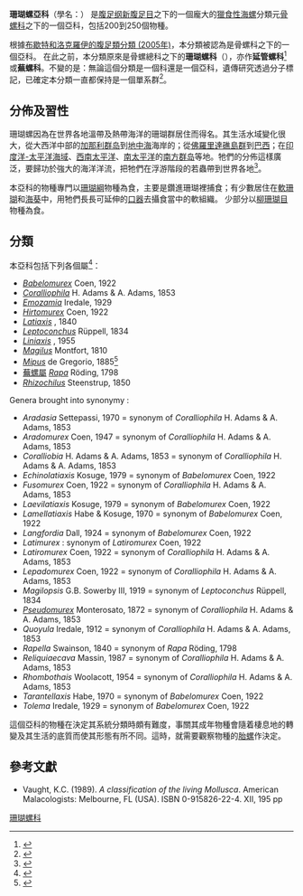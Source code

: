 {{Automatic taxobox
| image = Mipus crebrilamellosus 001.jpg
| image_caption = 兩枚[[积鳞花仙螺|积鳞花仙螺]]（''[[Mipus_crebrilamellosus|Mipus crebrilamellosus]]''）的外殼
| taxon = Coralliophilinae
| authority  = [[Chenu|Chenu]], 1858
| subdivision_ranks = [[屬_(生物)|屬]]
| subdivision = [[#分類|見內文]]
|synonyms =
* Magilidae Thiele, 1925
* 蕪螺科 Rapidae Kuroda, 1941
}}

'''珊瑚螺亞科'''（學名：{{lang|la|'''Coralliophilinae'''}}）
是[[腹足纲|腹足纲]][[新腹足目|新腹足目]]之下的一個龐大的[[獵食性|獵食性]][[海螺|海螺]]分類元[[骨螺科|骨螺科]]之下的一個亞科{{r |Bouchet 2005}}，包括200到250個物種。

根據[[布歇特和洛克羅伊的腹足類分類_(2005年)|布歇特和洛克羅伊的腹足類分類 (2005年)]]，本分類被認為是骨螺科之下的一個亞科{{r |Bouchet 2005}}。
在此之前，本分類原來是骨螺總科之下的'''珊瑚螺科'''（{{lang|la|'''Coralliophilidae'''}}），亦作'''延管螺科'''<ref>{{cite book |url=http://www.readbooks.cc/book/15/detail_818446.htm |chapter=（三九）延管螺科Coralliophilidae |title=《世界名贝鉴赏图谱》 |editor=[[顾茂彬|顾茂彬]] |publisher=[[河南科学技术出版社|河南科学技术出版社]] |year=2005 |isbn=978-7-534-93246-5 |pages=436 pp. |language=zh-hans |access-date=2016-09-15 |archive-date=2016-09-16 |archive-url=https://web.archive.org/web/20160916233510/http://www.readbooks.cc/book/15/detail_818446.htm |dead-url=no }}</ref>或'''蕪螺科'''{{r|shelldoc_000008|page1=50}}。不變的是：無論這個分類是一個科還是一個亞科，遺傳研究透過分子標記，已確定本分類一直都保持是一個單系群<ref>{{cite journal |last=Barco |first=A. |author2=M. Claremont |author3=D.G. Reid |author4=R. Houart |author5=P. Bouchet |author6=S.T. Williams |author7=C. Cruaud |author8=A. Couloux |author9=M. Oliverio |title=A molecular phylogenetic framework for the Muricidae, a diverse family of carnivorous gastropods |journal=Molecular Phylogenetics and Evolution |date=2010-09 |volume=56 |issue=3 |pmid=20226866 |pages=1025–1039 |doi=10.1016/j.ympev.2010.03.008 |url=http://www.sciencedirect.com/science?_ob=ArticleURL&_udi=B6WNH-4YK7J37-2&_user=10&_coverDate=09%2F30%2F2010&_rdoc=1&_fmt=high&_orig=search&_sort=d&_docanchor=&view=c&_searchStrId=1434729044&_rerunOrigin=scholar.google&_acct=C000050221&_version=1&_urlVersion=0&_userid=10&md5=e91825b5aa276296e64207aaf4422d81 |accessdate=2010-08-18 |archive-date=2012-09-18 |archive-url=https://archive.today/20120918151455/http://www.sciencedirect.com/science?_ob=ArticleURL&_udi=B6WNH-4YK7J37-2&_user=10&_coverDate=09/30/2010&_rdoc=1&_fmt=high&_orig=search&_sort=d&_docanchor=&view=c&_searchStrId=1434729044&_rerunOrigin=scholar.google&_acct=C000050221&_version=1&_urlVersion=0&_userid=10&md5=e91825b5aa276296e64207aaf4422d81 |dead-url=no }}</ref>。

==分佈及習性==
珊瑚螺因為在世界各地溫帶及熱帶海洋的珊瑚群居住而得名。其生活水域變化很大，從大西洋中部的[[加那利群岛|加那利群岛]]到[[地中海|地中海]]海岸的{{le|深海珊瑚|Deep-water coral}}；從[[佛羅里達礁島群|佛羅里達礁島群]]到[[巴西|巴西]]；在[[印度洋-太平洋海域|印度洋-太平洋海域]]、[[西南太平洋|西南太平洋]]、[[南太平洋|南太平洋]]的[[南方群岛|南方群岛]]等地。牠們的分佈這樣廣泛，要歸功於強大的海洋洋流，把牠們在浮游階段的若蟲帶到世界各地<ref>{{cite journal |url=http://www.ingentaconnect.com/content/umrsmas/bullmar/2006/00000079/00000001/art00010 |last1=Oliverio |first1=Marco |last2=Gofas |first2=Serge |title=''Coralliophiline diversity at mid-Atlantic seamounts (Neogastropoda, Muricidae, Coralliophilinae)'' |journal=Bulletin of Marine Science |volume=79 |issue=1 |date=2006-07 |pages=pp. 205-230 |language=en |access-date=2016-09-15 |archive-date=2015-09-24 |archive-url=https://web.archive.org/web/20150924150533/http://www.ingentaconnect.com/content/umrsmas/bullmar/2006/00000079/00000001/art00010 |dead-url=no }}</ref>。

本亞科的物種專門以[[珊瑚綱|珊瑚綱]]物種為食，主要是鑽進珊瑚裡捕食；有少數居住在[[軟珊瑚|軟珊瑚]]和[[海葵|海葵]]中，用牠們長長可延伸的[[口器|口器]]去攝食當中的軟組織。
少部分以[[柳珊瑚目|柳珊瑚目]]物種為食。

==分類==
本亞科包括下列各個屬<ref name=WoRMS_411789>{{cite WoRMS |id=411789 |title=Coralliophilinae |access-date=2011-02-02 }}</ref>：
* ''[[Babelomurex|Babelomurex]]'' Coen, 1922
* ''[[Coralliophila|Coralliophila]]'' H. Adams & A. Adams, 1853
* ''[[Emozamia|Emozamia]]'' Iredale, 1929
*'' [[Hirtomurex|Hirtomurex]]'' Coen, 1922
* ''[[Latiaxis|Latiaxis]]'' {{tsl|en|William John Swainson|Swainson}}, 1840
* ''[[Leptoconchus|Leptoconchus]]'' Rüppell, 1834
* ''[[Liniaxis|Liniaxis]]'' {{tsl|en|Charles Francis Laseron|Laseron}}, 1955
* ''[[Magilus|Magilus]]'' Montfort, 1810
* ''[[Mipus|Mipus]]'' de Gregorio, 1885<ref name=WoRMS_205148>{{cite WoRMS |
|last1=Marshall |first1=Bruce |last2=Gofas |first2=Serge |last3=Martinez |first3=Olga |last4=van den Berghe |first4=Edward |year=2016 |id=205148 |title=''Mipus'' de Gregorio, 1885 |editors=Bouchet, P.; Gofas, S.; Rosenberg, G. |db=Mollusca |access-date=2016-09-16 }}</ref>
* [[蕪螺屬|蕪螺屬]] ''[[Rapa_(gastropod)|Rapa]]'' Röding, 1798
* ''[[Rhizochilus|Rhizochilus]]'' Steenstrup, 1850
;Genera brought into synonymy :
* ''Aradasia'' Settepassi, 1970 = synonym of ''Coralliophila'' H. Adams & A. Adams, 1853
* ''Aradomurex'' Coen, 1947 = synonym of ''Coralliophila'' H. Adams & A. Adams, 1853
* ''Coralliobia'' H. Adams & A. Adams, 1853 = synonym of ''Coralliophila'' H. Adams & A. Adams, 1853
* ''Echinolatiaxis'' Kosuge, 1979 = synonym of ''Babelomurex'' Coen, 1922
* ''Fusomurex'' Coen, 1922 = synonym of ''Coralliophila'' H. Adams & A. Adams, 1853
* ''Laevilatiaxis'' Kosuge, 1979 = synonym of ''Babelomurex'' Coen, 1922
* ''Lamellatiaxis'' Habe & Kosuge, 1970 = synonym of ''Babelomurex'' Coen, 1922
* ''Langfordia'' Dall, 1924 = synonym of ''Babelomurex'' Coen, 1922
* ''Latimurex''  : synonym of ''Latiromurex'' Coen, 1922
* ''Latiromurex'' Coen, 1922 = synonym of ''Coralliophila'' H. Adams & A. Adams, 1853
* ''Lepadomurex'' Coen, 1922 = synonym of ''Coralliophila'' H. Adams & A. Adams, 1853
* ''Magilopsis'' G.B. Sowerby III, 1919 = synonym of ''Leptoconchus'' Rüppell, 1834
* ''[[Pseudomurex|Pseudomurex]]'' Monterosato, 1872 = synonym of ''Coralliophila'' H. Adams & A. Adams, 1853
* ''Quoyula'' Iredale, 1912 = synonym of ''Coralliophila'' H. Adams & A. Adams, 1853
* ''Rapella'' Swainson, 1840 = synonym of ''Rapa'' Röding, 1798
* ''Reliquiaecava'' Massin, 1987 = synonym of ''Coralliophila'' H. Adams & A. Adams, 1853
* ''Rhombothais'' Woolacott, 1954 = synonym of ''Coralliophila'' H. Adams & A. Adams, 1853
* ''Tarantellaxis'' Habe, 1970 = synonym of ''Babelomurex'' Coen, 1922
* ''Tolema'' Iredale, 1929 = synonym of ''Babelomurex'' Coen, 1922

這個亞科的物種在決定其系統分類時頗有難度，事關其成年物種會隨着棲息地的轉變及其生活的底質而使其形態有所不同。這時，就需要觀察物種的[[胎螺|胎螺]]作決定。

==參考文獻==
{{Reflist |refs=
<ref name="Bouchet 2005">{{Bouchet 2005}}</ref>
<ref name="shelldoc_000008">{{shelldoc_000008}}</ref>
}}
* Vaught, K.C. (1989). ''A classification of the living Mollusca''. American Malacologists: Melbourne, FL (USA). ISBN 0-915826-22-4. XII, 195 pp
{{Taxonbar|from=Q18175283}}

[[Category:珊瑚螺科|]]